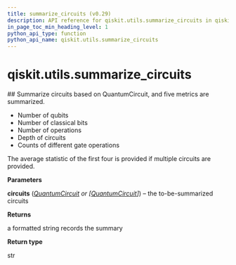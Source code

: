```yaml
---
title: summarize_circuits (v0.29)
description: API reference for qiskit.utils.summarize_circuits in qiskit v0.29
in_page_toc_min_heading_level: 1
python_api_type: function
python_api_name: qiskit.utils.summarize_circuits
---
```


<span id="qiskit-utils-summarize-circuits" />

# qiskit.utils.summarize\_circuits

<Function id="qiskit.utils.summarize_circuits" isDedicatedPage={true} github="https://github.com/qiskit/qiskit/tree/stable/0.18/qiskit/utils/circuit_utils.py" signature="summarize_circuits(circuits)">
  ## Summarize circuits based on QuantumCircuit, and five metrics are summarized.

  *   Number of qubits
  *   Number of classical bits
  *   Number of operations
  *   Depth of circuits
  *   Counts of different gate operations

  The average statistic of the first four is provided if multiple circuits are provided.

  **Parameters**

  **circuits** ([*QuantumCircuit*](qiskit.circuit.QuantumCircuit "qiskit.circuit.QuantumCircuit") *or \[*[*QuantumCircuit*](qiskit.circuit.QuantumCircuit "qiskit.circuit.QuantumCircuit")*]*) – the to-be-summarized circuits

  **Returns**

  a formatted string records the summary

  **Return type**

  str
</Function>

